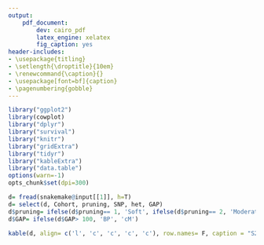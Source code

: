 ```yaml
---
output:
    pdf_document:
        dev: cairo_pdf
        latex_engine: xelatex
        fig_caption: yes
header-includes:
- \usepackage{titling}
- \setlength{\droptitle}{10em}
- \renewcommand{\caption}{}
- \usepackage[font=bf]{caption}
- \pagenumbering{gobble}
---
```


```r
library("ggplot2")
library(cowplot)
library("dplyr")
library("survival")
library("knitr")
library("gridExtra")
library("tidyr")
library("kableExtra")
library("data.table")
options(warn=-1)
opts_chunk$set(dpi=300)
```

```r

d= fread(snakemake@input[[1]], h=T)
d= select(d, Cohort, pruning, SNP, het, GAP)
d$pruning= ifelse(d$pruning== 1, 'Soft', ifelse(d$pruning== 2, 'Moderate', 'None'))
d$GAP= ifelse(d$GAP> 100, 'BP', 'cM')

kable(d, align= c('l', 'c', 'c', 'c', 'c'), row.names= F, caption = "S2 Table: Optimal parameters used to call ROH in all family members.", booktabs = T, col.names= c('Sub-cohort', 'Pruning', 'Minimum number of SNPs', 'Heterozyougs calls allowed', 'Distance')) %>% kable_styling(latex_options= c('striped')) %>% column_spec(1, bold = T, color = "black", background = "white") %>% footnote(general_title= '', general= c('cM, centiMorgans', 'Optimal were obtained by maximizing the parental genetic relatedness variance explained by offspring ROH. We used 108 different combinations of offspring ROH varying pruning thresholds, the minimum number of SNPs to detect a ROH, allowing or not heterozygous calls within segments and using physical vs genetic distance.'))

```

